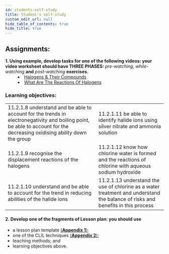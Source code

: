 ```yaml
---
id: students-self-study
title: Student's self-study
custom_edit_url: null
hide_table_of_contents: true
hide_title: true
---
```


## Assignments:

<dl>
  <dt>
    <strong>
      1. Using example, develop tasks for one of the following videos: your
      video worksheet should have THREE PHASES:
    </strong>
    <em> pre-watching, while-watching</em> <strong>and</strong> <em>
      post-watching
    </em> <strong>exercises.</strong>
  </dt>
  <dd>
    <li>
      <a href='https://youtu.be/wXingx2RokI'>
        Halogens & Their Compounds
      </a>
    </li>
    <li>
      <a href='https://youtu.be/JG8HL9BXN40'>
        What Are The Reactions Of Halogens 
      </a>
    </li>
  </dd>
</dl>

### Learning objectives:

<table>
  <tr>
    <td>
      11.2.1.8 understand and be able to account for the trends in electronegativity and boiling point, be able to account for the decreasing oxidising ability down the group
    </td>
    <td>
      11.2.1.11 be able to identify halide ions using silver nitrate and ammonia solution
    </td>
  </tr>
  <tr>
    <td>
      11.2.1.9 recognise the displacement reactions of the halogens
    </td>
    <td>
      11.2.1.12 know how chlorine water is formed and the reactions of chlorine with aqueous sodium hydroxide
    </td>
  </tr>
  <tr>
    <td>
      11.2.1.10 understand and be able to account for the trend in reducing abilities of the halide ions
    </td>
    <td>
      11.2.1.13 understand the use of chlorine as a water treatment and understand the balance of risks and benefits in this process
    </td>
  </tr>
</table>

#### 2. Develop one of the fragments of Lesson plan: you should use

- a lesson plan template [(**Appendix 1**)](../appendix/appendix-1);
- one of the CLIL techniques [(**Appendix 2**)](../appendix/appendix-2);
- teaching methods; and
- learning objectives above.
